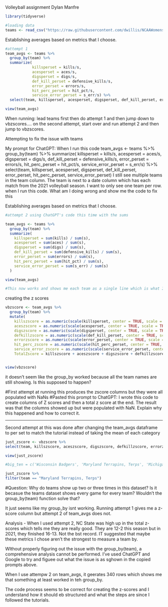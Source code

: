Volleyball assignment
Dylan Manfre

```r
library(tidyverse)
```

```r
#loading data
teams <- read_csv("https://raw.githubusercontent.com/dwillis/NCAAWomensVolleyballData/main/data/ncaa_womens_volleyball_matchstats_2021.csv")
```

Establishing averages based on metrics that I choose.

```r

#attempt 1
team_avgs <- teams %>% 
  group_by(team) %>% 
  summarize(
            killsperset = kills/s,
            acesperset = aces/s,
            digsperset = digs/s,
            def_kill_perset = defensive_kills/s,
            error_perset = errors/s,
            hit_perc_perset = hit_pct/s,
            service_error_perset = s_err/s) %>% 
  select(team, killsperset, acesperset, digsperset, def_kill_perset, error_perset, hit_perc_perset, service_error_perset)

view(team_avgs)

```
When running: lead teams first then do attempt 1 and then jump down to vbzscores.... on the second attempt, start over and run attempt 2 and then jump to vbzscores. 


Attempting to fix the issue with teams

My prompt for ChatGPT: When I run this code team_avgs <- teams %>% 
  group_by(team) %>% 
  summarize(
            killsperset = kills/s,
            acesperset = aces/s,
            digsperset = digs/s,
            def_kill_perset = defensive_kills/s,
            error_perset = errors/s,
            hit_perc_perset = hit_pct/s,
            service_error_perset = s_err/s) %>% 
  select(team, killsperset, acesperset, digsperset, def_kill_perset, error_perset, hit_perc_perset, service_error_perset) I still see multiple teams in the team column. The team is next to a date column which has each match from the 2021 volleyball season. I want to only see one team per row. when I run this code. What am I doing wrong and show me the code to fix this

Establishing averages based on metrics that I choose. 
```r
#attempt 2 using ChatGPT's code this time with the sums

team_avgs <- teams %>% 
  group_by(team) %>%
  summarize(
    killsperset = sum(kills) / sum(s),
    acesperset = sum(aces) / sum(s),
    digsperset = sum(digs) / sum(s),
    def_kill_perset = sum(defensive_kills) / sum(s),
    error_perset = sum(errors) / sum(s),
    hit_perc_perset = sum(hit_pct) / sum(s),
    service_error_perset = sum(s_err) / sum(s)
  )

view(team_avgs)

#This now works and shows me each team as a single line which is what I wanted originally. The differnece is that it takes sum(kills)/sum(sets) which is different from how the tutorial showed it. 

```

creating the z scores
```r
vbzscore <- team_avgs %>% 
  group_by(team) %>% 
  mutate(
    killszscore = as.numeric(scale(killsperset, center = TRUE, scale = TRUE)),
    aceszscore = as.numeric(scale(acesperset, center = TRUE, scale = TRUE)),
    digszscore = as.numeric(scale(digsperset, center = TRUE, scale = TRUE)),
    defkillzscore = as.numeric(scale(def_kill_perset, center = TRUE, scale = TRUE)),
    errorzscore = as.numeric(scale(error_perset, center = TRUE, scale = TRUE)),
    hit_perc_zscore = as.numeric(scale(hit_perc_perset, center = TRUE, scale = TRUE)),
    service_error_zscore = as.numeric(scale(service_error_perset, center = TRUE, scale = TRUE)),
    TotalZscore = killszscore + aceszscore + digszscore + defkillzscore + errorzscore + hit_perc_zscore + service_error_zscore)


view(vbzscore)
```

it doesn't seem like the group_by worked because all the team names are still showing. Is this supposed to happen?

#First attempt at running this produces the zscore columns but they were all populated with NaNs
#Pasted this prompt to ChatGPT: I wrote this code to create columns of Z scores and then a total z score at the end. The result was that the columns showed up but were populated with NaN. Explain why this happened and how to correct it.

_______

Second attempt at this was done after changing the team_avgs dataframe to per set to match the tutorial instead of taking the mean of each category

```r

just_zscore <- vbzscore %>%
select(team, killszscore, aceszscore, digszscore, defkillzscore, errorzscore, hit_perc_zscore, service_error_zscore, TotalZscore)

view(just_zscore)

#big_ten = c('Wisconsin Badgers', 'Maryland Terrapins, Terps', 'Michigan Wolverines', 'Rutgers Scarlet Knights', 'Indiana Hoosiers', 'Iowa Hawkeyes', 'Penn St. Nittany Lions', 'Minnesota Golden Gophers', 'Illinois Fighting Illini', 'Ohio St. Buckeyes', 'Northwestern Wildcats', 'Michigan St. Spartans', 'Purdue Boilermakers')

just_zscore %>% 
filter(team == "Maryland Terrapins, Terps")
```

#Question: Why do teams show up two or three times in this dataset? Is it becasue the teams dataset shows every game for every team? Wouldn't the group_by(team) function solve that?

It just seems like my group_by isnt working. Running attempt 1 gives me a z-score column but attempt 2 of team_avgs does not. 

Analysis
- When I used attempt 2, NC State was high up in the total z-scores which tells me they are really good. They are 12-2 this season but in 2021, they finished 16-13. Not the bst record. IT suggested that maybe these metrics I chose aren't the strongest to measure a team by.

WIthout properly figuring out the issue with the group_by(team), a comprehensive analysis cannot be performed. I've used ChatGPT and Google to try and figuee out what the issue is as sghown in the copied prompts above. 

When I use attempw 2 on team_avgs, it geerates 340 rows which shows me that something at least worked in teh group_by. 

The code process seems to be correct for creating the z-scores and I understand how it should eb structured and what the steps are since I followed the tutorials. 

